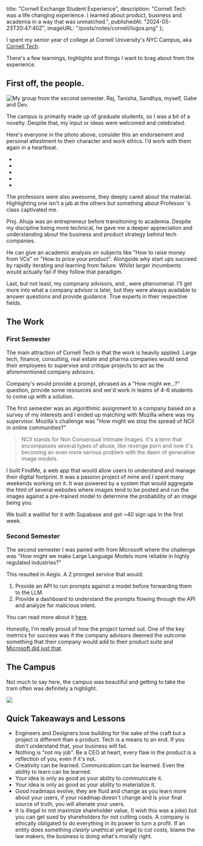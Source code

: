 
  title: "Cornell Exchange Student Experience",
  description: "Cornell Tech was a life changing experience. I learned about product, business and academia in a way that was unmatched.",
  publishedAt: "2024-05-23T20:47:40Z",
  imageURL: "/posts/notes/cornell/logos.png"
};

I spent my senior year of college at Cornell University's NYC Campus, aka [Cornell Tech](https://tech.cornell.edu/).

There's a few learnings, highlights and things I want to brag about from the experience.

## First off, the people.

<Image
  src="/posts/notes/cornell/people.jpg"
  alt="My group from the second semester. Raj, Tanisha, Sandhya, myself, Gabe and Dev."
  caption="My group from the second semester. Raj, Tanisha, Sandhya, myself, Gabe and Dev."
/>

The campus is primarily made up of graduate students, so I was a bit of a novelty. Despite that, my input or ideas were welcomed and celebrated.

Here's everyone in the photo above, consider this an endorsement and personal attestment to their character and work ethics. I'd work with them again in a heartbeat.
- <PersonLink name="Raj Sonani" url="https://www.linkedin.com/in/raj-vijayakumar/" />
- <PersonLink name="Tanisha Kulkarni" url="https://www.linkedin.com/in/tanisha-kulkarni/" />
- <PersonLink name="Sandhya Ramachandran" url="https://www.linkedin.com/in/sandhya-ramachandran-a2743b65/" />
- <PersonLink name="Dev Makker" url="https://www.linkedin.com/in/dev-makker/" />
- <PersonLink name="Gabriel Zhen" url="https://www.linkedin.com/in/gabrielzhen/" />

The professors were also awesome, they deeply cared about the material. Highlighting one isn't a jab at the others but something about Professor <PersonLink name="Guatam Ahuja" url="https://business.cornell.edu/faculty-research/faculty/ga337/" />'s class captivated me.

Proj. Ahuja was an entrepreneur before transitioning to academia. Despite my discipline being more technical, he gave me a deeper appreciation and understanding about the business and product strategy behind tech companies.

He can give an academic analysis on subjects like "How to raise money from VCs" or "How to price your product". Alongside why start ups succeed by rapidly iterating and learning from failure. Whilst larger incumbents would actually fail if they follow that paradigm.

Last, but not least, my compnany advisors, <PersonLink name="Tylea Richard" url="https://www.linkedin.com/in/tyleasimone/" /> and <PersonLink name="James Codella" url="https://www.linkedin.com/in/jamescodella/" />, were phenomenal. I'll get more into what a company advisor is later, but they were always available to answer questions and provide guidance. True experts in their respective fields.

## The Work

### First Semester

The main attraction of Cornell Tech is that the work is heavily applied. Large tech, finance, consulting, real estate and pharma companies would send their employees to supervise and critique projects to act as the aforementioned company advisors.

Company's would provide a prompt, phrased as a "How might we...?" question, provide some resources and we'd work in teams of 4-6 students to come up with a solution.

The first semester was an algorithmic assignment to a company based on a survey of my interests and I ended up matching with Mozilla where <PersonLink name="Tylea Richard" url="https://www.linkedin.com/in/tyleasimone/" /> was my supervisor. Mozilla's challenge was "How might we stop the spread of NCII in online communities?"

> NCII stands for Non Consensual Intimate Images. It's a term that encompasses several types of abuse, like revenge porn and now it's becoming an even more serious problem with the dawn of generative image models.

I built FindMe, a web app that would allow users to understand and manage their digital footprint. It was a passion project of mine and I spent many weekends working on it. It was powered by a system that would aggregate the html of several websites where images tend to be posted and run the images against a pre-trained model to determine the probability of an image being you.

We built a waitlist for it with Supabase and got ~40 sign ups in the first week.

### Second Semester

The second semester I was paired with <PersonLink name="James Codella" url="https://www.linkedin.com/in/jamescodella/" /> from Microsoft where the challenge was "How might we make Large Language Models more reliable in highly regulated industries?"

This resulted in <Link href="/work/aegis">Aegis</Link>. A 2 pronged service that would:

1. Provide an API to run prompts against a model before forwarding them to the LLM.
2. Provide a dashboard to understand the prompts flowing through the API and analyze for malicious intent.

You can read more about it [here](https://dl.acm.org/doi/10.1145/3581137.3615808).

Honestly, I'm really proud of how the project turned out. One of the key metrrics for success was if the company advisors deemed the outcome something that their company would add to their product suite and [Microsoft did just that](https://azure.microsoft.com/en-us/products/ai-services/ai-content-safety).

## The Campus

Not much to say here, the campus was beautiful and getting to take the tram often was definitely a highlight.

<Image
  src="/posts/notes/cornell/tram.jpg"
/>

## Quick Takeaways and Lessons

- Engineers and Designers love building for the sake of the craft but a project is different than a product. Tech is a means to an end. If you don't understand that, your business will fail.
- Nothing is "not my job". Be a CEO at heart, every flaw in the product is a reflection of you, even if it's not.
- Creativity can be learned. Communication can be learned. Even the ability to learn can be learned.
- Your idea is only as good as your ability to communicate it.
- Your idea is only as good as your ability to materialize it.
- Good roadmaps evolve, they are fluid and change as you learn more about your users, if your roadmap doesn't change and is your final source of truth, you will alienate your users.
- It is illegal to not maximize shareholder value, (I wish this was a joke) but you can get sued by shareholders for not cutting costs. A company is ethically obligated to do everything in its power to turn a profit. If an entity does something _clearly_ unethical yet legal to cut costs, blame the law makers, the business is doing what's morally right.
